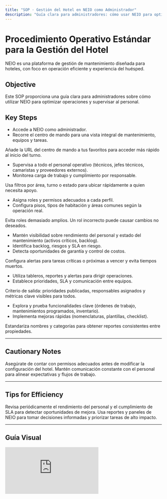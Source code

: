 ```yaml
---
title: "SOP · Gestión del Hotel en NEIO como Administrador"
description: "Guía clara para administradores: cómo usar NEIO para optimizar operaciones y supervisar al personal."
---
```


# Procedimiento Operativo Estándar para la Gestión del Hotel

<Info>
NEIO es una plataforma de gestión de mantenimiento diseñada para hoteles, con foco en operación eficiente y experiencia del huésped.
</Info>

## Objective

Este SOP proporciona una guía clara para administradores sobre cómo utilizar NEIO para optimizar operaciones y supervisar al personal.

## Key Steps

<Steps titleSize="h3">
  <Step title="1 · Bienvenida a la Plataforma" icon="building" iconType="solid" stepNumber={1}>
    <ul>
      <li>Accede a NEIO como administrador.</li>
      <li>Recorre el centro de mando para una vista integral de mantenimiento, equipos y tareas.</li>
    </ul>
    <Tip>
      Añade la URL del centro de mando a tus favoritos para acceder más rápido al inicio del turno.
    </Tip>
  </Step>

  <Step title="2 · Supervisión del Personal" icon="users" iconType="solid" stepNumber={2}>
    <ul>
      <li>Supervisa a todo el personal operativo (técnicos, jefes técnicos, camaristas y proveedores externos).</li>
      <li>Monitorea carga de trabajo y cumplimiento por responsable.</li>
    </ul>
    <Info>
      Usa filtros por área, turno o estado para ubicar rápidamente a quien necesita apoyo.
    </Info>
  </Step>

  <Step title="3 · Gestión de Permisos y Configuración" icon="gear" iconType="solid" stepNumber={3}>
    <ul>
      <li>Asigna roles y permisos adecuados a cada perfil.</li>
      <li>Configura pisos, tipos de habitación y áreas comunes según la operación real.</li>
    </ul>
    <Warning>
      Evita roles demasiado amplios. Un <Tooltip tip="Permisos de ver/crear/editar/borrar por módulo.">rol</Tooltip> incorrecto puede causar cambios no deseados.
    </Warning>
  </Step>

  <Step title="4 · Monitoreo del Estado Operacional" icon="chart-line" iconType="solid" stepNumber={4}>
    <ul>
      <li>Mantén visibilidad sobre rendimiento del personal y estado del mantenimiento (activos críticos, backlog).</li>
      <li>Identifica <Tooltip tip="Trabajo pendiente que aún no se ha completado.">backlog</Tooltip>, riesgos y <Tooltip tip="Compromisos de nivel de servicio: tiempos objetivo para resolver/atender.">SLA</Tooltip> en riesgo.</li>
      <li>Detecta oportunidades de garantía y control de costos.</li>
    </ul>
    <Info>
      Configura alertas para tareas críticas o próximas a vencer y evita tiempos muertos.
    </Info>
  </Step>

  <Step title="5 · Liderazgo y Eficiencia" icon="gauge" iconType="solid" stepNumber={5}>
    <ul>
      <li>Utiliza tableros, reportes y alertas para dirigir operaciones.</li>
      <li>Establece prioridades, <Tooltip tip="Service Level Agreement: plazos objetivo por tipo de trabajo.">SLA</Tooltip> y comunicación entre equipos.</li>
    </ul>
    <Check>
      Criterio de salida: prioridades publicadas, responsables asignados y métricas clave visibles para todos.
    </Check>
  </Step>

  <Step title="6 · Exploración de la Plataforma" icon="compass" iconType="solid" stepNumber={6}>
    <ul>
      <li>Explora y prueba funcionalidades clave (órdenes de trabajo, mantenimientos programados, inventario).</li>
      <li>Implementa mejoras rápidas (nomenclaturas, plantillas, checklist).</li>
    </ul>
    <Tip>
      Estandariza nombres y categorías para obtener reportes consistentes entre propiedades.
    </Tip>
  </Step>
</Steps>

---

## Cautionary Notes

<Warning>
Asegúrate de contar con permisos adecuados antes de modificar la configuración del hotel.
</Warning>
<Info>
Mantén comunicación constante con el personal para alinear expectativas y flujos de trabajo.
</Info>

---

## Tips for Efficiency

<Tip>
Revisa periódicamente el rendimiento del personal y el cumplimiento de <Tooltip tip="Service Level Agreement.">SLA</Tooltip> para detectar oportunidades de mejora.
</Tip>
<Tip>
Usa reportes y paneles de NEIO para tomar decisiones informadas y priorizar tareas de alto impacto.
</Tip>

---

## Guía Visual

<iframe
  className="w-full aspect-video rounded-xl"
  src="https://loom.com/embed/d7c90d14e64a428dbe62e74b90271345"
  title="Configuración de hotel en NEIO"
  frameBorder="0"
  allow="accelerometer; autoplay; clipboard-write; encrypted-media; gyroscope; picture-in-picture"
  allowFullScreen
  loading="lazy"
/>
